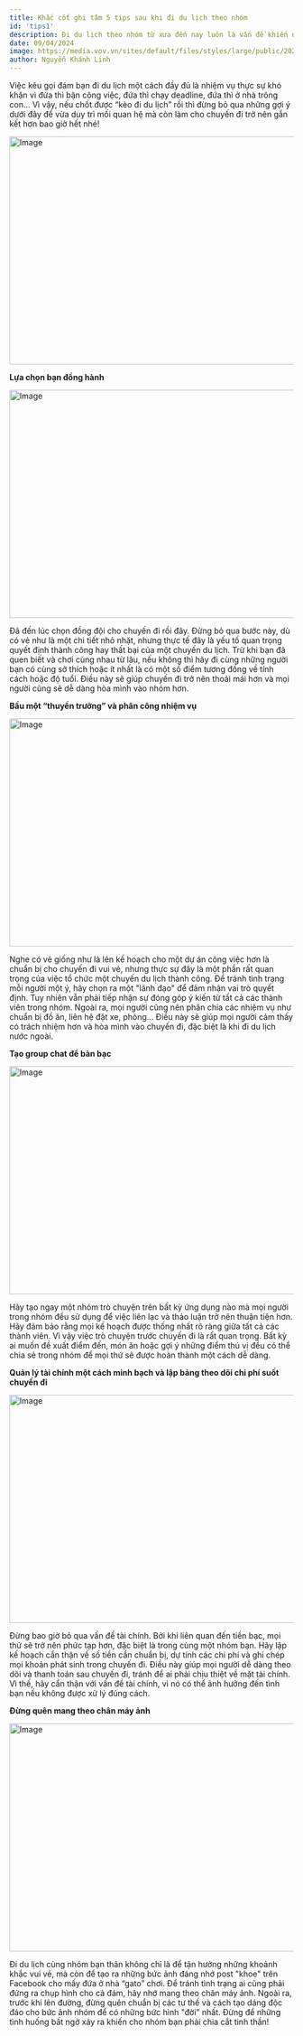 ```yaml
---
title: Khắc cốt ghi tâm 5 tips sau khi đi du lịch theo nhóm
id: 'tips1'
description: Đi du lịch theo nhóm từ xưa đến nay luôn là vấn đề khiến nguyên team vò đầu bứt tai, bởi điều quan trọng nhất là không được để tình bạn sứt mẻ. Vậy phải làm sao để điều đó không bao giờ xảy ra?
date: 09/04/2024
image: https://media.vov.vn/sites/default/files/styles/large/public/2020-11/5906-du-lich-theo-nhom-tu-tuc-hay-dat-tour-135831.jpg
author: Nguyễn Khánh Linh
---
```


Việc kêu gọi đám bạn đi du lịch một cách đầy đủ là nhiệm vụ thực sự khó khăn vì đứa thì bận công việc, đứa thì chạy deadline, đứa thì ở nhà trông con... Vì vậy, nếu chốt được “kèo đi du lịch” rồi thì đừng bỏ qua những gợi ý dưới đây để vừa duy trì mối quan hệ mà còn làm cho chuyến đi trở nên gắn kết hơn bao giờ hết nhé!

<Image
	src="https://media.vov.vn/sites/default/files/styles/large/public/2020-11/5906-du-lich-theo-nhom-tu-tuc-hay-dat-tour-135831.jpg"
	className="w-full"
	width="718"
	height="404"
	alt="Image"
/>

**Lựa chọn bạn đồng hành**

<Image
	src="https://imagescdn.pystravel.vn/uploads/posts/albums/833/61a0053fa09296e0ff56e691ed0332f3.jpg"
	className="w-full"
	width="718"
	height="404"
	alt="Image"
/>

Đã đến lúc chọn đồng đội cho chuyến đi rồi đây. Đừng bỏ qua bước này, dù có vẻ như là một chi tiết nhỏ nhặt, nhưng thực tế đây là yếu tố quan trọng quyết định thành công hay thất bại của một chuyến du lịch. Trừ khi bạn đã quen biết và chơi cùng nhau từ lâu, nếu không thì hãy đi cùng những người bạn có cùng sở thích hoặc ít nhất là có một số điểm tương đồng về tính cách hoặc độ tuổi. Điều này sẽ giúp chuyến đi trở nên thoải mái hơn và mọi người cũng sẽ dễ dàng hòa mình vào nhóm hơn.

**Bầu một “thuyền trưởng” và phân công nhiệm vụ**

<Image
	src="https://www.onetravel.com/going-places/wp-content/uploads/2018/10/friends-traveling-810x486.jpg"
	className="w-full"
	width="718"
	height="404"
	alt="Image"
/>

Nghe có vẻ giống như là lên kế hoạch cho một dự án công việc hơn là chuẩn bị cho chuyến đi vui vẻ, nhưng thực sự đây là một phần rất quan trọng của việc tổ chức một chuyến du lịch thành công. Để tránh tình trạng mỗi người một ý, hãy chọn ra một "lãnh đạo" để đảm nhận vai trò quyết định. Tuy nhiên vẫn phải tiếp nhận sự đóng góp ý kiến từ tất cả các thành viên trong nhóm. Ngoài ra, mọi người cũng nên phân chia các nhiệm vụ như chuẩn bị đồ ăn, liên hệ đặt xe, phòng... Điều này sẽ giúp mọi người cảm thấy có trách nhiệm hơn và hòa mình vào chuyến đi, đặc biệt là khi đi du lịch nước ngoài.

**Tạo group chat để bàn bạc**

<Image
	src="https://cdn11.dienmaycholon.vn/filewebdmclnew/DMCL21/Picture/News/News_expe_6794/6794.png?version=050013"
	className="w-full"
	width="718"
	height="404"
	alt="Image"
/>

Hãy tạo ngay một nhóm trò chuyện trên bất kỳ ứng dụng nào mà mọi người trong nhóm đều sử dụng để việc liên lạc và thảo luận trở nên thuận tiện hơn. Hãy đảm bảo rằng mọi kế hoạch được thống nhất rõ ràng giữa tất cả các thành viên. Vì vậy việc trò chuyện trước chuyến đi là rất quan trọng. Bất kỳ ai muốn đề xuất điểm đến, món ăn hoặc gợi ý những điểm thú vị đều có thể chia sẻ trong nhóm để mọi thứ sẽ được hoàn thành một cách dễ dàng.

**Quản lý tài chính một cách minh bạch và lập bảng theo dõi chi phí suốt chuyến đi**

<Image
	src="https://vnn-imgs-f.vgcloud.vn/2020/10/12/12/quan-ly-tai-chinh-ca-nhan-2.jpg"
	className="w-full"
	width="718"
	height="404"
	alt="Image"
/>

Đừng bao giờ bỏ qua vấn đề tài chính. Bởi khi liên quan đến tiền bạc, mọi thứ sẽ trở nên phức tạp hơn, đặc biệt là trong cùng một nhóm bạn. Hãy lập kế hoạch cẩn thận về số tiền cần chuẩn bị, dự tính các chi phí và ghi chép mọi khoản phát sinh trong chuyến đi. Điều này giúp mọi người dễ dàng theo dõi và thanh toán sau chuyến đi, tránh để ai phải chịu thiệt về mặt tài chính. Vì thế, hãy cẩn thận với vấn đề tài chính, vì nó có thể ảnh hưởng đến tình bạn nếu không được xử lý đúng cách.

**Đừng quên mang theo chân máy ảnh**

<Image
	src="https://stcv4.hnammobile.com//uploads/optimized/news/15-concept-chup-anh-nhom-vua-doc-dao-vua-dep-mat-01675764355.webp"
	className="w-full"
	width="718"
	height="404"
	alt="Image"
/>

Đi du lịch cùng nhóm bạn thân không chỉ là để tận hưởng những khoảnh khắc vui vẻ, mà còn để tạo ra những bức ảnh đáng nhớ post "khoe" trên Facebook cho mấy đứa ở nhà “gato” chơi. Để tránh tình trạng ai cũng phải đứng ra chụp hình cho cả đám, hãy nhớ mang theo chân máy ảnh. Ngoài ra, trước khi lên đường, đừng quên chuẩn bị các tư thế và cách tạo dáng độc đáo cho bức ảnh nhóm để có những bức hình "đời" nhất. Đừng để những tình huống bất ngờ xảy ra khiến cho nhóm bạn phải chia cắt tinh thần!
